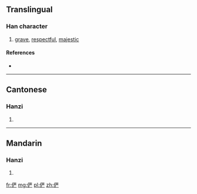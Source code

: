 {{also|儼}}
==Translingual==

===Han character===
{{Han char|rn=9|rad=人|as=07|sn=9|four=|canj=人一廿竹 (OMTH)}}

# [[grave]], [[respectful]], [[majestic]]

====References====
* {{Han ref|kx=0106.041|hdz=10156.160|uh=4FE8|ud=20456}}

----

==Cantonese==

===Hanzi===
{{yue-hanzi|jyut=|y=yim5|tra=儼}}

# {{defn|lang=yue|sort=人07}}

----

==Mandarin==

===Hanzi===
{{cmn-hanzi|tra=儼|pin=[[yǎn]] ([[yan3]])|wg=yen<sup>3</sup>}}

# {{defn|lang=cmn|sort=人07}}

[[fr:俨]]
[[mg:俨]]
[[pl:俨]]
[[zh:俨]]